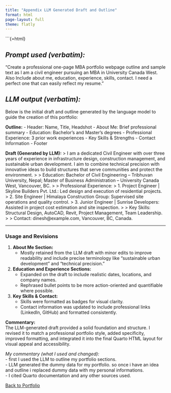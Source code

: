---
title: "Appendix LLM Generated Draft and Outline"
format: html
page-layout: full
theme: flatly
---
```{=html}
<!-- Load Bootstrap -->
<link href="https://cdn.jsdelivr.net/npm/bootstrap@5.3.3/dist/css/bootstrap.min.css" rel="stylesheet">

## *Prompt used (verbatim):*  
"Create a professional one-page MBA portfolio webpage outline and sample text as I am a civil engineer pursuing an MBA in University Canada West. Also Include about me, education, experience, skills, contact. I need a perfect one that can easily reflect my resume."

## *LLM output (verbatim):*  



Below is the initial draft and outline generated by the language model to guide the creation of this portfolio:

**Outline:**
- Header: Name, Title, Headshot
- About Me: Brief professional summary
- Education: Bachelor’s and Master’s degrees
- Professional Experience: 3 prior work experiences
- Key Skills & Strengths
- Contact Information
- Footer

**Draft (Generated by LLM):**
> I am a dedicated Civil Engineer with over three years of experience in infrastructure design, construction management, and sustainable urban development. I aim to combine technical precision with innovative ideas to build structures that serve communities and protect the environment.
>
> Education: Bachelor of Civil Engineering – Tribhuvan University, Nepal; Master of Business Administration – University Canada West, Vancouver, BC.
>
> Professional Experience:
> 1. Project Engineer | Skyline Builders Pvt. Ltd.: Led design and execution of residential projects.
> 2. Site Engineer | Himalaya Construction Group: Supervised site operations and quality control.
> 3. Junior Engineer | Sunrise Developers: Assisted in project cost estimation and site inspection.
>
> Key Skills: Structural Design, AutoCAD, Revit, Project Management, Team Leadership.
>
> Contact: dinesh@example.com, Vancouver, BC, Canada.

---

### Usage and Revisions

1. **About Me Section:**  
   - Mostly retained from the LLM draft with minor edits to improve readability and include precise terminology like "sustainable urban development" and "technical precision."
   
2. **Education and Experience Sections:**  
   - Expanded on the draft to include realistic dates, locations, and company names.  
   - Rephrased bullet points to be more action-oriented and quantifiable where possible.
   
3. **Key Skills & Contact:**  
   - Skills were formatted as badges for visual clarity.  
   - Contact information was updated to include professional links (LinkedIn, GitHub) and formatted consistently.

**Commentary:**  
The LLM-generated draft provided a solid foundation and structure. I revised it to match a professional portfolio style, added specificity, improved formatting, and integrated it into the final Quarto HTML layout for visual appeal and accessibility.


*My commentary (what I used and changed):*  
- first I used the LLM to outline my portfolio sections.  
- LLM generated the dummy data for my portfolio. so once i have an idea and outline i replaced dummy data with my personal informations.  
- I cited Quarto documentation and any other sources used.

<div class="section" id="Portfolio">
  <a href="test1.html">Back to Portfolio</a></p> 
</div>